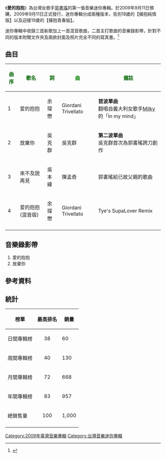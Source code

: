 {{Infobox Album 
| Name		= 愛的抱抱寫真EP
| Type		= [[迷你專輯|迷你專輯]]
| Artist	= [[郭書瑤|郭書瑤]] 
| Cover		= 愛的抱抱_告別18歲擁抱純情版.jpg 
| Released  	= 2009年9月25日
| Length        = 
| Genre		= [[華語流行音樂|華語流行音樂]] 
| Label		= [[種子音樂|種子音樂]]
| Producer	= 
| Reviews       = 
| Last album	= 
| This album	= 《愛的抱抱》寫真EP(2009)
| Next album	= 《[[Honey_(郭書瑤專輯)|Honey]]》(2010)
{{Extra album cover 2
| Upper caption = 其他封面
| Type          = 專輯
| Cover         = 愛的抱抱_迎接19歲擁抱青春版.jpg 
|  Lower caption = 迎接19歲擁抱青春版封面
}}
}}
《'''愛的抱抱'''》為台灣女歌手[[郭書瑤|郭書瑤]]的第一張音樂迷你專輯。於2009年9月11日預購，2009年9月11日正式發行，迷你專輯分成兩種版本，告別18歲的【擁抱純情版】以及迎接19歲的【擁抱青春版】。

迷你專輯中收錄三首新歌加上一首混音歌曲，二首主打歌曲的音樂錄影帶，針對不同的版本附贈文件夾及兩款封面及照片完全不同的寫真書。<ref>{{Cite web |url=http://www.5music.com.tw/CDList-C.asp?cdno=430455678991 |title=五大唱片 |accessdate=2011-01-22 |archive-date=2010-01-05 |archive-url=https://web.archive.org/web/20100105051143/http://www.5music.com.tw/cdList-c.asp?cdno=430455678991 |dead-url=no }}</ref>

==曲目==
{| class="wikitable"
|-
! <font color=darkgreen>曲序</font> !! <font color=darkgreen>歌名</font> !! <font color=darkgreen>詞</font> !! <font color=green>曲</font> !! <font color=darkgreen>備註</font>
|-
|1||爱的抱抱||余琛懋||Giordani Trivellato||'''首波單曲'''<br>翻唱自義大利女歌手[[Milky|Milky]]的「In my mind」
|-
|2||放棄你||吳克群||吳克群||'''第二波單曲'''<br>吳克群首次為郭書瑤跨刀創作
|-
|3||來不及說再見||吳本緯||陳孟奇||郭書瑤給已故父親的歌曲
|-
|4||爱的抱抱(混音版)||余琛懋||Giordani Trivellato||Tye's SupaLover Remix
|-
|}

==音樂錄影帶==
#愛的抱抱    
#放棄你

== 參考資料 ==
<references/>


[[Category:2009年臺灣音樂專輯|Category:2009年臺灣音樂專輯]]
[[Category:台灣音樂迷你專輯|Category:台灣音樂迷你專輯]]

==統計==
{| class="wikitable" width="400px"
!榜單
!最高排名
!銷量
|-
|日間專輯榜
|align="center"|38
|60
|-
|周間專輯榜
|align="center"|40
|130
|-
|月間專輯榜
|align="center"|72
|668
|-
|年間專輯榜
|align="center"|83
|957
|-
|總銷售量
|align="center"|100
|1,000
|-
|}